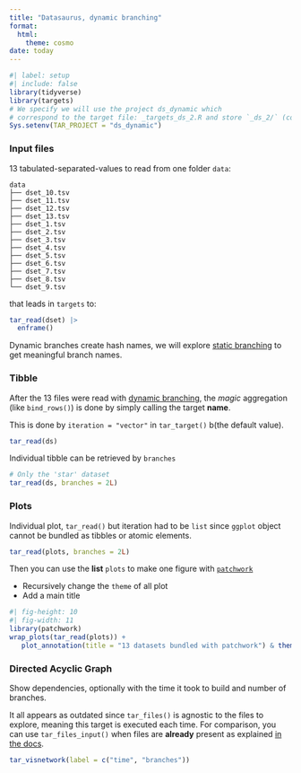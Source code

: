 ```yaml
---
title: "Datasaurus, dynamic branching"
format: 
  html:
    theme: cosmo
date: today
---
```


```r
#| label: setup
#| include: false
library(tidyverse)
library(targets)
# We specify we will use the project ds_dynamic which 
# correspond to the target file: _targets_ds_2.R and store `_ds_2/` (config: `_targets.yaml`)
Sys.setenv(TAR_PROJECT = "ds_dynamic")
```


### Input files

13 tabulated-separated-values to read from one folder `data`:

```
data
├── dset_10.tsv
├── dset_11.tsv
├── dset_12.tsv
├── dset_13.tsv
├── dset_1.tsv
├── dset_2.tsv
├── dset_3.tsv
├── dset_4.tsv
├── dset_5.tsv
├── dset_6.tsv
├── dset_7.tsv
├── dset_8.tsv
└── dset_9.tsv
```

that leads in `targets` to:

```r
tar_read(dset) |> 
  enframe()
```

Dynamic branches create hash names, we will explore [static branching](https://books.ropensci.org/targets/static.html) to get meaningful branch names.


### Tibble


After the 13 files were read with [dynamic branching](https://books.ropensci.org/targets/dynamic.html), the _magic_ aggregation (like `bind_rows()`) is done by simply calling the target **name**.

This is done by `iteration = "vector"` in `tar_target()` b(the default value).

```r
tar_read(ds)
```


Individual tibble can be retrieved by `branches`

```r
# Only the 'star' dataset 
tar_read(ds, branches = 2L)
```


### Plots

Individual plot, `tar_read()` but iteration had to be `list` since `ggplot` object cannot be bundled as tibbles or atomic elements. 

```r
tar_read(plots, branches = 2L)
```


Then you can use the **list** `plots` to make one figure with [`patchwork`](https://patchwork.data-imaginist.com/)

- Recursively change the `theme` of all plot
- Add a main title

```r
#| fig-height: 10
#| fig-width: 11
library(patchwork)
wrap_plots(tar_read(plots)) +
   plot_annotation(title = "13 datasets bundled with patchwork") & theme_void()
```



### Directed Acyclic Graph

Show dependencies, optionally with the time it took to build and number of branches.

It all appears as outdated since `tar_files()` is agnostic to the files to explore, meaning this target is executed each time.
For comparison, you can use `tar_files_input()` when files are **already** present as explained [in the docs](https://docs.ropensci.org/tarchetypes/reference/tar_files_input.html#details).

```r
tar_visnetwork(label = c("time", "branches"))
```


